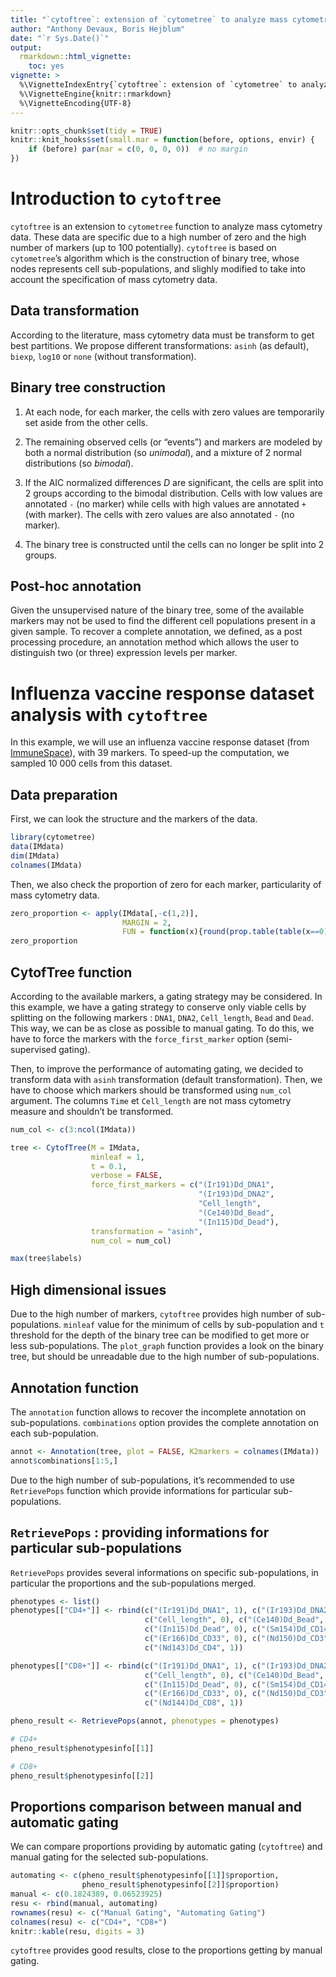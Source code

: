 ```yaml
---
title: "`cytoftree`: extension of `cytometree` to analyze mass cytometry data"
author: "Anthony Devaux, Boris Hejblum"
date: "`r Sys.Date()`"
output: 
  rmarkdown::html_vignette:
    toc: yes
vignette: >
  %\VignetteIndexEntry{`cytoftree`: extension of `cytometree` to analyze mass cytometry data}
  %\VignetteEngine{knitr::rmarkdown}
  %\VignetteEncoding{UTF-8}
---
```


```r
knitr::opts_chunk$set(tidy = TRUE)
knitr::knit_hooks$set(small.mar = function(before, options, envir) {
    if (before) par(mar = c(0, 0, 0, 0))  # no margin
})
```

# Introduction to `cytoftree`

`cytoftree` is an extension to `cytometree` function to analyze mass cytometry data. These data are specific due to a high number of zero and the high number of markers (up to 100 potentially). `cytoftree` is based on `cytometree`'s algorithm which is the construction of binary tree, whose nodes represents cell sub-populations, and slighly modified to take into account the specification of mass cytometry data.

## Data transformation

According to the literature, mass cytometry data must be transform to get best partitions. We propose different transformations: `asinh` (as default), `biexp`, `log10` or `none` (without transformation).

## Binary tree construction

1. At each node, for each marker, the cells with zero values are temporarily set aside from the other cells.

2. The remaining observed cells (or "events") and markers are modeled by both a normal distribution (so *unimodal*), and a mixture of 2 normal distributions (so *bimodal*).

3. If the AIC normalized differences $D$ are significant, the cells are split into 2 groups according to the bimodal distribution. Cells with low values are annotated `-` (no marker) while cells with high values are annotated `+` (with marker). The cells with zero values are also annotated `-` (no marker).

4. The binary tree is constructed until the cells can no longer be split into 2 groups.

## Post-hoc annotation

Given the unsupervised nature of the binary tree, some of the available markers may not be used to find the different cell populations present in a given sample. To recover a complete annotation, we defined, as a post processing procedure, an annotation method which allows the user to distinguish two (or three) expression levels per marker.

# Influenza vaccine response dataset analysis with `cytoftree`

In this example, we will use an influenza vaccine response dataset (from [ImmuneSpace](https://www.immunespace.org/project/Studies/SDY478/begin.view?)), with 39 markers. To speed-up the computation, we sampled 10 000 cells from this dataset.

## Data preparation

First, we can look the structure and the markers of the data.

```r
library(cytometree)
data(IMdata)
dim(IMdata)
colnames(IMdata)
```

Then, we also check the proportion of zero for each marker, particularity of mass cytometry data.

```r
zero_proportion <- apply(IMdata[,-c(1,2)], 
                         MARGIN = 2, 
                         FUN = function(x){round(prop.table(table(x==0))["TRUE"]*100,2)})
zero_proportion
```

## CytofTree function

According to the available markers, a gating strategy may be considered. In this example, we have a gating strategy to conserve only viable cells by splitting on the following markers : `DNA1`, `DNA2`, `Cell_length`, `Bead` and `Dead`. This way, we can be as close as possible to manual gating. To do this, we have to force the markers with the `force_first_marker` option (semi-supervised gating).

Then, to improve the performance of automating gating, we decided to transform data with `asinh` transformation (default transformation). Then, we have to choose which markers should be transformed using `num_col` argument. The columns `Time` et `Cell_length` are not mass cytometry measure and shouldn't be transformed.

```r
num_col <- c(3:ncol(IMdata))

tree <- CytofTree(M = IMdata,
                  minleaf = 1,
                  t = 0.1,
                  verbose = FALSE,
                  force_first_markers = c("(Ir191)Dd_DNA1",
                                          "(Ir193)Dd_DNA2",
                                          "Cell_length",
                                          "(Ce140)Dd_Bead",
                                          "(In115)Dd_Dead"),
                  transformation = "asinh",
                  num_col = num_col)

max(tree$labels)
```

## High dimensional issues

Due to the high number of markers, `cytoftree` provides high number of sub-populations. `minleaf` value for the minimum of cells by sub-population and `t` threshold for the depth of the binary tree can be modified to get more or less sub-populations. The `plot_graph` function provides a look on the binary tree, but should be unreadable due to the high number of sub-populations. 

## Annotation function

The `annotation` function allows to recover the incomplete annotation on sub-populations. `combinations` option provides the complete annotation on each sub-population.

```r
annot <- Annotation(tree, plot = FALSE, K2markers = colnames(IMdata))
annot$combinations[1:5,]
```

Due to the high number of sub-populations, it's recommended to use `RetrievePops` function which provide informations for particular sub-populations.

## `RetrievePops` : providing informations for particular sub-populations

`RetrievePops` provides several informations on specific sub-populations, in particular the proportions and the sub-populations merged.

```r
phenotypes <- list()
phenotypes[["CD4+"]] <- rbind(c("(Ir191)Dd_DNA1", 1), c("(Ir193)Dd_DNA2", 1), 
                              c("Cell_length", 0), c("(Ce140)Dd_Bead", 0), 
                              c("(In115)Dd_Dead", 0), c("(Sm154)Dd_CD14", 0), 
                              c("(Er166)Dd_CD33", 0), c("(Nd150)Dd_CD3", 1), 
                              c("(Nd143)Dd_CD4", 1))

phenotypes[["CD8+"]] <- rbind(c("(Ir191)Dd_DNA1", 1), c("(Ir193)Dd_DNA2", 1), 
                              c("Cell_length", 0), c("(Ce140)Dd_Bead", 0), 
                              c("(In115)Dd_Dead", 0), c("(Sm154)Dd_CD14", 0), 
                              c("(Er166)Dd_CD33", 0), c("(Nd150)Dd_CD3", 1), 
                              c("(Nd144)Dd_CD8", 1))

pheno_result <- RetrievePops(annot, phenotypes = phenotypes)

# CD4+
pheno_result$phenotypesinfo[[1]]

# CD8+
pheno_result$phenotypesinfo[[2]]
```

## Proportions comparison between manual and automatic gating

We can compare proportions providing by automatic gating (`cytoftree`) and manual gating for the selected sub-populations.

```r
automating <- c(pheno_result$phenotypesinfo[[1]]$proportion,
                pheno_result$phenotypesinfo[[2]]$proportion)
manual <- c(0.1824389, 0.06523925)
resu <- rbind(manual, automating)
rownames(resu) <- c("Manual Gating", "Automating Gating")
colnames(resu) <- c("CD4+", "CD8+")
knitr::kable(resu, digits = 3)
```

`cytoftree` provides good results, close to the proportions getting by manual gating.